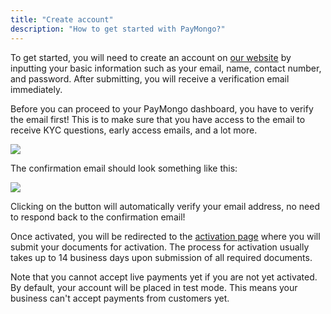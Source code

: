 ```yaml
---
title: "Create account"
description: "How to get started with PayMongo?"
---
```


To get started, you will need to create an account on [our website](https://dashboard.paymongo.com/signup) by inputting your basic information such as your email, name, contact number, and password. After submitting, you will receive a verification email immediately.

Before you can proceed to your PayMongo dashboard, you have to verify the email first! This is to make sure that you have access to the email to receive KYC questions, early access emails, and a lot more. 

<Frame caption="Email verification screen">
  <img src="/images/4bfc06d-verify_email.png" />
</Frame>

The confirmation email should look something like this: 

<Frame caption="Confirmation email">
  <img src="/images/ed3a56d-confirmation_email.png" />
</Frame>

   
Clicking on the button will automatically verify your email address, no need to respond back to the confirmation email! 

Once activated, you will be redirected to the [activation page](https://dashboard.paymongo.com/activate) where you will submit your documents for activation. The process for activation usually takes up to 14 business days upon submission of all required documents.

<Note>Note that you cannot accept live payments yet if you are not yet activated. By default, your account will be placed in test mode. This means your business can't accept payments from customers yet.</Note>